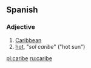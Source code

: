 == Spanish ==
=== Adjective ===
{{es-adj|f=caribe}}
# [[Caribbean]]
# [[hot]], "''sol caribe''" ("hot sun")

[[pl:caribe]]
[[ru:caribe]]